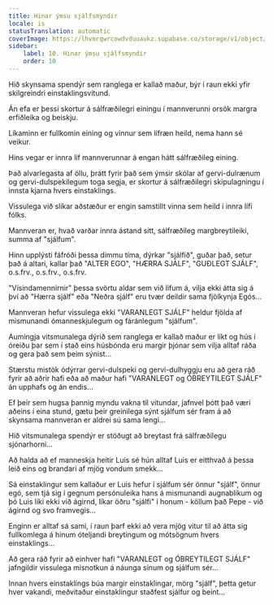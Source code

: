 ```yaml
---
title: Hinar ýmsu sjálfsmyndir
locale: is
statusTranslation: automatic
coverImage: https://lhvmrqwrcowdvduuaukz.supabase.co/storage/v1/object/public/strapi-uploads/small_cover-tratado-de-psicologia-revolucionaria.webp-5e15e1cec4e0ebebcde5d7fc7565d8fd.webp
sidebar:
    label: 10. Hinar ýmsu sjálfsmyndir
    order: 10
---
```

Hið skynsama spendýr sem ranglega er kallað maður, býr í raun ekki yfir skilgreindri einstaklingsvitund.

Án efa er þessi skortur á sálfræðilegri einingu í mannverunni orsök margra erfiðleika og beiskju.

Líkaminn er fullkomin eining og vinnur sem lífræn heild, nema hann sé veikur.

Hins vegar er innra líf mannverunnar á engan hátt sálfræðileg eining.

Það alvarlegasta af öllu, þrátt fyrir það sem ýmsir skólar af gervi-dulrænum og gervi-dulspekilegum toga segja, er skortur á sálfræðilegri skipulagningu í innsta kjarna hvers einstaklings.

Vissulega við slíkar aðstæður er engin samstillt vinna sem heild í innra lífi fólks.

Mannveran er, hvað varðar innra ástand sitt, sálfræðileg margbreytileiki, summa af "sjálfum".

Hinn upplýsti fáfróði þessa dimmu tíma, dýrkar "sjálfið", guðar það, setur það á altari, kallar það "ALTER EGO", "HÆRRA SJÁLF", "GUÐLEGT SJÁLF", o.s.frv., o.s.frv., o.s.frv.

"Vísindamennirnir" þessa svörtu aldar sem við lifum á, vilja ekki átta sig á því að "Hærra sjálf" eða "Neðra sjálf" eru tvær deildir sama fjölkynja Egós...

Mannveran hefur vissulega ekki "VARANLEGT SJÁLF" heldur fjölda af mismunandi ómanneskjulegum og fáránlegum "sjálfum".

Aumingja vitsmunalega dýrið sem ranglega er kallað maður er líkt og hús í óreiðu þar sem í stað eins húsbónda eru margir þjónar sem vilja alltaf ráða og gera það sem þeim sýnist...

Stærstu mistök ódýrrar gervi-dulspeki og gervi-dulhyggju eru að gera ráð fyrir að aðrir hafi eða að maður hafi "VARANLEGT og ÓBREYTILEGT SJÁLF" án upphafs og án endis...

Ef þeir sem hugsa þannig myndu vakna til vitundar, jafnvel þótt það væri aðeins í eina stund, gætu þeir greinilega sýnt sjálfum sér fram á að skynsama mannveran er aldrei sú sama lengi...

Hið vitsmunalega spendýr er stöðugt að breytast frá sálfræðilegu sjónarhorni...

Að halda að ef manneskja heitir Luis sé hún alltaf Luis er eitthvað á þessa leið eins og brandari af mjög vondum smekk...

Sá einstaklingur sem kallaður er Luis hefur í sjálfum sér önnur "sjálf", önnur egó, sem tjá sig í gegnum persónuleika hans á mismunandi augnablikum og þó Luis líki ekki við ágirnd, líkar öðru "sjálfi" í honum - köllum það Pepe - við ágirnd og svo framvegis...

Enginn er alltaf sá sami, í raun þarf ekki að vera mjög vitur til að átta sig fullkomlega á hinum óteljandi breytingum og mótsögnum hvers einstaklings...

Að gera ráð fyrir að einhver hafi "VARANLEGT og ÓBREYTILEGT SJÁLF" jafngildir vissulega misnotkun á náunga sínum og sjálfum sér...

Innan hvers einstaklings búa margir einstaklingar, mörg "sjálf", þetta getur hver vakandi, meðvitaður einstaklingur staðfest sjálfur og beint...

